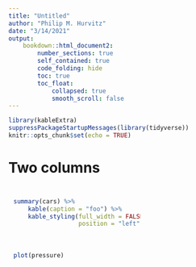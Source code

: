 ```yaml
---
title: "Untitled"
author: "Philip M. Hurvitz"
date: "3/14/2021"
output: 
    bookdown::html_document2:
        number_sections: true
        self_contained: true
        code_folding: hide
        toc: true
        toc_float:
            collapsed: true
            smooth_scroll: false
---
```




```r
library(kableExtra)
suppressPackageStartupMessages(library(tidyverse))
knitr::opts_chunk$set(echo = TRUE)
```
<!--Create two equal columns that float next to each other -->
<style>
.column {
  float: left;
  width: 50%;
  padding: 10px;
}

/* Clear floats after the columns */
.row:after {
  content: "";
  display: table;
  clear: both;
}
</style>


# Two columns

<div class="row">
<!--first column: table-->
  <div class="column">
```r
summary(cars) %>% 
    kable(caption = "foo") %>% 
    kable_styling(full_width = FALSE,
                  position = "left")
```

  </div>
  <div class="column">

<!--second column: figure-->
```r
plot(pressure)
```

  </div>
</div>

